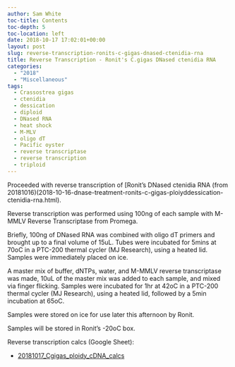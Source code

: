 ```yaml
---
author: Sam White
toc-title: Contents
toc-depth: 5
toc-location: left
date: 2018-10-17 17:02:01+00:00
layout: post
slug: reverse-transcription-ronits-c-gigas-dnased-ctenidia-rna
title: Reverse Transcription - Ronit's C.gigas DNased ctenidia RNA
categories:
  - "2018"
  - "Miscellaneous"
tags:
  - Crassostrea gigas
  - ctenidia
  - dessication
  - diploid
  - DNased RNA
  - heat shock
  - M-MLV
  - oligo dT
  - Pacific oyster
  - reverse transcriptase
  - reverse transcription
  - triploid
---
```


Proceeded with reverse transcription of [Ronit's DNased ctenidia RNA (from 20181016)(2018-10-16-dnase-treatment-ronits-c-gigas-ploiyddessication-ctenidia-rna.html).

Reverse transcription was performed using 100ng of each sample with M-MMLV Reverse Transcriptase from Promega.

Briefly, 100ng of DNased RNA was combined with oligo dT primers and brought up to a final volume of 15uL. Tubes were incubated for 5mins at 70oC in a PTC-200 thermal cycler (MJ Research), using a heated lid. Samples were immediately placed on ice.

A master mix of buffer, dNTPs, water, and M-MMLV reverse transcriptase was made, 10uL of the master mix was added to each sample, and mixed via finger flicking. Samples were incubated for 1hr at 42oC in a PTC-200 thermal cycler (MJ Research), using a heated lid, followed by a 5min incubation at 65oC.

Samples were stored on ice for use later this afternoon by Ronit.

Samples will be stored in Ronit's -20oC box.

Reverse transcription calcs (Google Sheet):





  * [20181017_Cgigas_ploidy_cDNA_calcs](https://docs.google.com/spreadsheets/d/12FNjWTYBOL44NqTkMhJXyAHbIA7dngZhoaswqF0aaAk/edit?usp=sharing)


